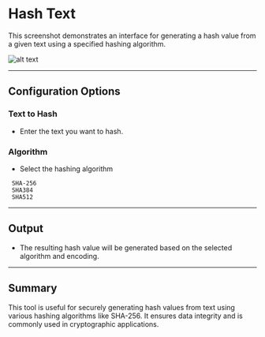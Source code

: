 # Hash Text

This screenshot demonstrates an interface for generating a hash value from a given text using a specified hashing algorithm.

![alt text](../../../assets/cryptography/hash-text.png)

---
## Configuration Options

### Text to Hash
-  Enter the text you want to hash.

### Algorithm
- Select the hashing algorithm
```plaintext
 SHA-256
 SHA384
 SHA512
 ```
---

## Output
- The resulting hash value will be generated based on the selected algorithm and encoding.
---

## Summary
This tool is useful for securely generating hash values from text using various hashing algorithms like SHA-256. It ensures data integrity and is commonly used in cryptographic applications.